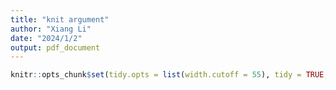 ```yaml
---
title: "knit argument"
author: "Xiang Li"
date: "2024/1/2"
output: pdf_document
---
```

```r
knitr::opts_chunk$set(tidy.opts = list(width.cutoff = 55), tidy = TRUE, error = TRUE)
```
```r
```
